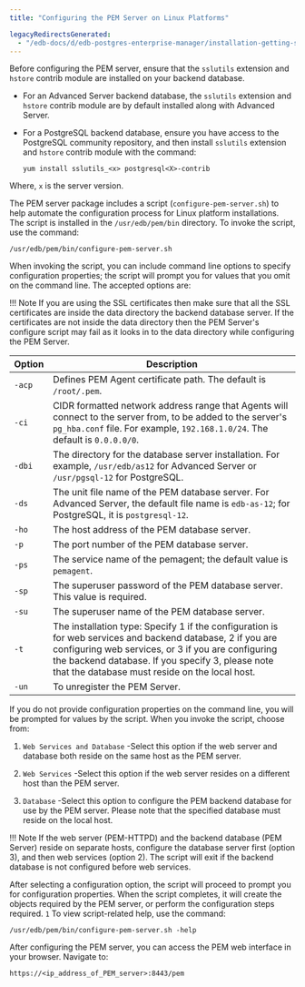 ```yaml
---
title: "Configuring the PEM Server on Linux Platforms"

legacyRedirectsGenerated:
  - "/edb-docs/d/edb-postgres-enterprise-manager/installation-getting-started/linux-installation-guide/8.0/configuring_the_pem_server_on_linux.html"
---
```


Before configuring the PEM server, ensure that the `sslutils` extension and `hstore` contrib module are installed on your backend database.

-   For an Advanced Server backend database, the `sslutils` extension and `hstore` contrib module are by default installed along with Advanced Server.

-   For a PostgreSQL backend database, ensure you have access to the PostgreSQL community repository, and then install `sslutils` extension and `hstore` contrib module with the command:

    ```text
    yum install sslutils_<x> postgresql<X>-contrib
    ```

Where, `x` is the server version.

The PEM server package includes a script (`configure-pem-server.sh`) to help automate the configuration process for Linux platform installations. The script is installed in the `/usr/edb/pem/bin` directory. To invoke the script, use the command:

```text
/usr/edb/pem/bin/configure-pem-server.sh
```

When invoking the script, you can include command line options to specify configuration properties; the script will prompt you for values that you omit on the command line. The accepted options are:

!!! Note
    If you are using the SSL certificates then make sure that all the SSL certificates are inside the data directory the backend database server. If the certificates are not inside the data directory then the PEM Server's configure script may fail as it looks in to the data directory while configuring the PEM Server.

| **Option** | **Description**                                                                                                                                                                                                                                                         |
| ---------- | ----------------------------------------------------------------------------------------------------------------------------------------------------------------------------------------------------------------------------------------------------------------------- |
| `-acp`     | Defines PEM Agent certificate path. The default is `/root/.pem`.                                                                                                                                                                                                        |
| `-ci`      | CIDR formatted network address range that Agents will connect to the server from, to be added to the server's `pg_hba.conf` file. For example, `192.168.1.0/24`. The default is `0.0.0.0/0`.                                                                            |
| `-dbi`     | The directory for the database server installation. For example, `/usr/edb/as12` for Advanced Server or `/usr/pgsql-12` for PostgreSQL.                                                                                                                                 |
| `-ds`      | The unit file name of the PEM database server. For Advanced Server, the default file name is `edb-as-12`; for PostgreSQL, it is `postgresql-12`.                                                                                                                        |
| `-ho`      | The host address of the PEM database server.                                                                                                                                                                                                                            |
| `-p`       | The port number of the PEM database server.                                                                                                                                                                                                                             |
| `-ps`      | The service name of the pemagent; the default value is `pemagent`.                                                                                                                                                                                                      |
| `-sp`      | The superuser password of the PEM database server. This value is required.                                                                                                                                                                                              |
| `-su`      | The superuser name of the PEM database server.                                                                                                                                                                                                                          |
| `-t`       | The installation type: Specify 1 if the configuration is for web services and backend database, 2 if you are configuring web services, or 3 if you are configuring the backend database. If you specify 3, please note that the database must reside on the local host. |
| `-un`      | To unregister the PEM Server.                                                                                                                                                                                                                                           |

If you do not provide configuration properties on the command line, you will be prompted for values by the script. When you invoke the script, choose from:

1.  `Web Services and Database` -Select this option if the web server and database both reside on the same host as the PEM server.

2.  `Web Services` -Select this option if the web server resides on a different host than the PEM server.

3.  `Database` -Select this option to configure the PEM backend database for use by the PEM server. Please note that the specified database must reside on the local host.

!!! Note
    If the web server (PEM-HTTPD) and the backend database (PEM Server) reside on separate hosts, configure the database server first (option 3), and then web services (option 2). The script will exit if the backend database is not configured before web services.

After selecting a configuration option, the script will proceed to prompt you for configuration properties. When the script completes, it will create the objects required by the PEM server, or perform the configuration steps required. `1` To view script-related help, use the command:

```text
/usr/edb/pem/bin/configure-pem-server.sh -help
```

After configuring the PEM server, you can access the PEM web interface in your browser. Navigate to:

```text
https://<ip_address_of_PEM_server>:8443/pem
```
